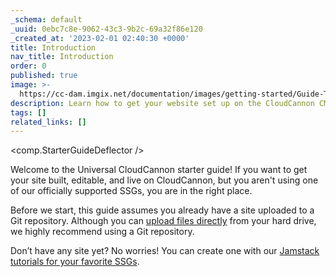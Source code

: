 ```yaml
---
_schema: default
_uuid: 0ebc7c8e-9062-43c3-9b2c-69a32f86e120
_created_at: '2023-02-01 02:40:30 +0000'
title: Introduction
nav_title: Introduction
order: 0
published: true
image: >-
  https://cc-dam.imgix.net/documentation/images/getting-started/Guide-Thumbnails/CloudCannon-Getting-Started-Thumbnail-Universal.png
description: Learn how to get your website set up on the CloudCannon CMS.
tags: []
related_links: []
---
```

<comp.StarterGuideDeflector />

Welcome to the Universal CloudCannon starter guide! If you want to get your site built, editable, and live on CloudCannon, but you aren't using one of our officially supported SSGs, you are in the right place.

Before we start, this guide assumes you already have a site uploaded to a Git repository. Although you can [upload files directly](/documentation/articles/create-a-site-with-direct-upload) from your hard drive, we highly recommend using a Git repository.

Don’t have any site yet? No worries! You can create one with our [Jamstack tutorials for your favorite SSGs](/tutorials).